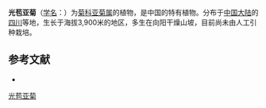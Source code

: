 {{Speciesbox
| name = 光苞亚菊
| status = 
| status_system = 
| image =
| genus = Ajania
| species = nitida
| authority = Shih
}}

'''光苞亚菊'''（[[学名|学名]]：{{lang|la|''Ajania nitida''}}）为[[菊科|菊科]][[亚菊属|亚菊属]]的植物，是中国的特有植物。分布于[[中国大陆|中国大陆]]的[[四川|四川]]等地，生长于海拔3,900米的地区，多生在向阳干燥山坡，目前尚未由人工引种栽培。

== 参考文献 ==
<div class="references-small">
* {{cite web| url =http://www.bioinfo.cn/db05/KmzwSpecies.php?action=view&id=3762| title =光苞亚菊| work =《中国高等植物数据库全库》| publisher =中国科学院微生物研究所| author =昆明植物研究所| accessdate =2009-02-25| deadurl =yes| archiveurl =https://web.archive.org/web/20160305070735/http://www.bioinfo.cn/db05/KmzwSpecies.php?action=view&id=3762| archivedate =2016-03-05}}
</div>
{{Taxonbar|from=Q10890700}}

[[Category:亚菊属|光苞亚菊]]


{{植物小作品}}